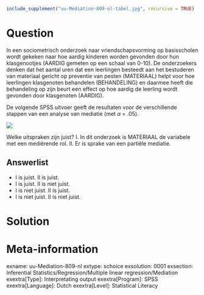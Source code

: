 ```{r, echo = FALSE, results = "hide"}
include_supplement("uu-Mediation-809-nl-tabel.jpg", recursive = TRUE)
```



Question
========
In een sociometrisch onderzoek naar vriendschapsvorming op basisscholen wordt gekeken naar hoe aardig kinderen worden gevonden door hun klasgenootjes (AARDIG gemeten op een schaal van 0-10). De onderzoekers denken dat het aantal uren dat een leerlingen besteedt aan het bestuderen van materiaal gericht op preventie van pesten (MATERIAAL) helpt voor hoe leerlingen klasgenoten behandelen (BEHANDELING) en daarmee heeft die behandeling op zijn beurt een effect op hoe aardig de leerling wordt gevonden door klasgenoten (AARDIG).

De volgende SPSS uitvoer geeft de resultaten voor de verschillende stappen  van een analyse van mediatie (met $\alpha$ = .05).


![](uu-Mediation-809-nl-tabel.jpg)

Welke uitspraken zijn juist?
I. In dit onderzoek is MATERIAAL de variabele met een mediërende rol.
II. Er is sprake van een partiële mediatie.

Answerlist
----------
* I is juist. II is juist.
* I is juist. II is niet juist.
* I is niet juist. II is juist.
* I is niet juist. II is niet juist.


Solution
========



Meta-information
================
exname: uu-Mediation-809-nl
extype: schoice
exsolution: 0001
exsection: Inferential Statistics/Regression/Multiple linear regression/Mediation
exextra[Type]: Interpretating output
exextra[Program]: SPSS
exextra[Language]: Dutch
exextra[Level]: Statistical Literacy